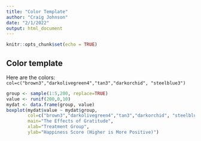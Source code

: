 ```yaml
---
title: "Color Template"
author: "Craig Johnson"
date: "2/1/2022"
output: html_document
---
```


```r
knitr::opts_chunk$set(echo = TRUE)
```

## Color template

Here are the colors: `col=c("brown3","darkolivegreen4","tan3","darkorchid", "steelblue3")`

```r
group <- sample(1:5,200, replace=TRUE)
value <- runif(200,0,10)
mydat <- data.frame(group, value)
boxplot(mydat$value ~ mydat$group,
        col=c("brown3","darkolivegreen4","tan3","darkorchid", "steelblue3"),
        main="The Effects of Gratitude",
        xlab="Treatment Group",
        ylab="Happiness Score (Higher is More Positive)")
```
